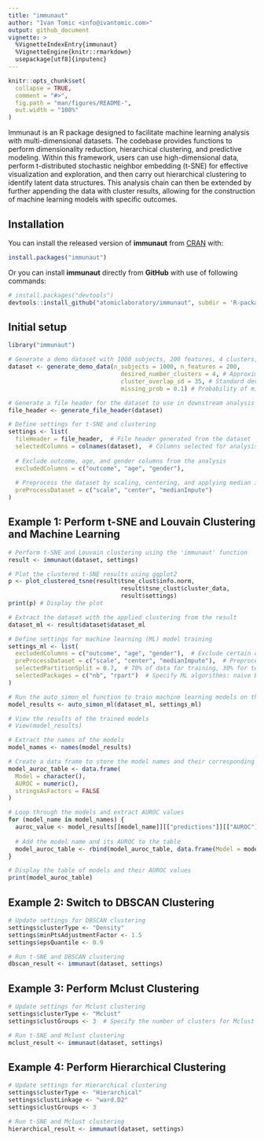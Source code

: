 ```yaml
---
title: "immunaut"
author: "Ivan Tomic <info@ivantomic.com>"
output: github_document
vignette: >
  %VignetteIndexEntry{immunaut}
  %VignetteEngine{knitr::rmarkdown}
  usepackage[utf8]{inputenc}
---
```


<!-- README.md is generated from README.Rmd. Please edit that file -->

```r
knitr::opts_chunk$set(
  collapse = TRUE,
  comment = "#>",
  fig.path = "man/figures/README-",
  out.width = "100%"
)
```
Immunaut is an R package designed to facilitate machine learning analysis with multi-dimensional datasets. The codebase provides functions to perform dimensionality reduction, hierarchical clustering, and predictive modeling. Within this framework, users can use high-dimensional data, perform t-distributed stochastic neighbor embedding (t-SNE) for effective visualization and exploration, and then carry out hierarchical clustering to identify latent data structures. This analysis chain can then be extended by further appending the data with cluster results, allowing for the construction of machine learning models with specific outcomes. 

## Installation

You can install the released version of **immunaut** from [CRAN](https://CRAN.R-project.org) with:

``` r
install.packages("immunaut")
```
Or you can install **immunaut** directly from **GitHub** with use of following commands:

```r
# install.packages("devtools")
devtools::install_github("atomiclaboratory/immunaut", subdir = 'R-package')
```

## Initial setup
```r
library("immunaut")

# Generate a demo dataset with 1000 subjects, 200 features, 4 clusters, and a 10% probability of missing values
dataset <- generate_demo_data(n_subjects = 1000, n_features = 200, 
                                desired_number_clusters = 4, # Approximate number of clusters
                                cluster_overlap_sd = 35, # Standard deviation for cluster overlap
                                missing_prob = 0.1) # Probability of missing values

# Generate a file header for the dataset to use in downstream analysis
file_header <- generate_file_header(dataset)

# Define settings for t-SNE and clustering
settings <- list(
  fileHeader = file_header,  # File header generated from the dataset
  selectedColumns = colnames(dataset),  # Columns selected for analysis
  
  # Exclude outcome, age, and gender columns from the analysis
  excludedColumns = c("outcome", "age", "gender"),
  
  # Preprocess the dataset by scaling, centering, and applying median imputation to handle missing values
  preProcessDataset = c("scale", "center", "medianImpute")
)

```

## Example 1: Perform t-SNE and Louvain Clustering and Machine Learning
```r
# Perform t-SNE and Louvain clustering using the 'immunaut' function
result <- immunaut(dataset, settings)

# Plot the clustered t-SNE results using ggplot2
p <- plot_clustered_tsne(result$tsne_clust$info.norm, 
                                result$tsne_clust$cluster_data, 
                                result$settings) 
print(p) # Display the plot

# Extract the dataset with the applied clustering from the result
dataset_ml <- result$dataset$dataset_ml

# Define settings for machine learning (ML) model training
settings_ml <- list(
  excludedColumns = c("outcome", "age", "gender"),  # Exclude certain columns for ML
  preProcessDataset = c("scale", "center", "medianImpute"),  # Preprocess by scaling, centering, and imputing missing values
  selectedPartitionSplit = 0.7,  # 70% of data for training, 30% for testing
  selectedPackages = c("nb", "rpart")  # Specify ML algorithms: naive Bayes ('nb') and decision tree ('rpart')
)

# Run the auto_simon_ml function to train machine learning models on the dataset
model_results <- auto_simon_ml(dataset_ml, settings_ml)

# View the results of the trained models
# View(model_results)

# Extract the names of the models
model_names <- names(model_results)

# Create a data frame to store the model names and their corresponding AUROC values
model_auroc_table <- data.frame(
  Model = character(),
  AUROC = numeric(),
  stringsAsFactors = FALSE
)

# Loop through the models and extract AUROC values
for (model_name in model_names) {
  auroc_value <- model_results[[model_name]][["predictions"]][["AUROC"]]
  
  # Add the model name and its AUROC to the table
  model_auroc_table <- rbind(model_auroc_table, data.frame(Model = model_name, AUROC = auroc_value))
}

# Display the table of models and their AUROC values
print(model_auroc_table)

```

## Example 2: Switch to DBSCAN Clustering
```r
# Update settings for DBSCAN clustering
settings$clusterType <- "Density"
settings$minPtsAdjustmentFactor <- 1.5
settings$epsQuantile <- 0.9

# Run t-SNE and DBSCAN clustering
dbscan_result <- immunaut(dataset, settings)
```

## Example 3: Perform Mclust Clustering
```r
# Update settings for Mclust clustering
settings$clusterType <- "Mclust"
settings$clustGroups <- 3  # Specify the number of clusters for Mclust

# Run t-SNE and Mclust clustering
mclust_result <- immunaut(dataset, settings)
```

## Example 4: Perform Hierarchical Clustering
```r
# Update settings for Hierarchical clustering
settings$clusterType <- "Hierarchical"
settings$clustLinkage <- "ward.D2"
settings$clustGroups <- 3

# Run t-SNE and Mclust clustering
hierarchical_result <- immunaut(dataset, settings)
```
